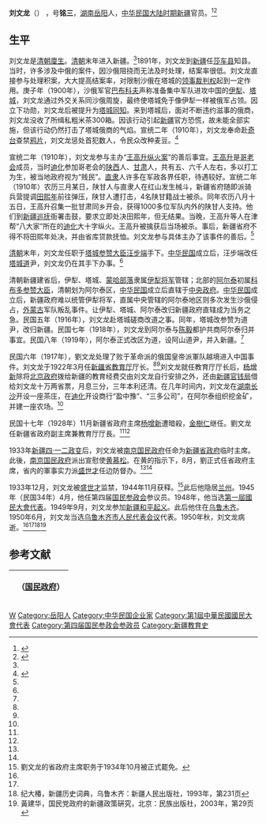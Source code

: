 '''刘文龙'''（{{bd|1870年||1950年|}}） ，号'''铭三'''，[[湖南|湖南]][[岳阳|岳阳]]人，[[中华民国大陆时期|中华民国大陆时期]][[新疆|新疆]]官员。<ref name=xu>{{Cite book|author = 徐友春主編|title = 民国人物大辞典 増訂版|year = 2007|publisher = 河北人民出版社|isbn = 978-7-202-03014-1}}</ref><ref name=liu>{{Cite book|author = 劉寿林等編|title = 民国職官年表|year = 1995|publisher = [[中華書局|中華書局]]|isbn = 7-101-01320-1}}</ref>

==生平==
刘文龙是[[清朝|清朝]][[廩生|廩生]]。[[清朝|清朝]]末年进入新疆。<ref name=xu/>1891年，刘文龙到[[新疆|新疆]]任[[莎车县|莎车县]]知县。当时，许多涉及中俄的案件，因沙俄阻挠而无法及时处理，结案率很低。刘文龙直接参与处理积案，大大提高结案率，对限制沙俄在塔城的[[领事裁判权|领事裁判权]]起到一定作用。庚子年（1900年），沙俄军官[[巴布科夫|巴布科夫]]声称准备集中军队进攻中国的[[伊犁|伊犁]]、[[塔城|塔城]]，刘文龙通过外交关系同沙俄周旋，最终使塔城免于像伊犁一样被俄军占领。因立下功勋，刘文龙后被提升为[[塔城|塔城]][[同知|同知]]。来到塔城后，面对不断违约滋事的俄商，刘文龙没收了所缉私粗米茶300箱。因该行动引起[[新疆|新疆]]官方恐慌，故未能全部实施，但该行动仍然打击了塔城俄商的气焰。宣统二年（1910年），刘文龙奉命赴[[奇台|奇台]]查禁[[鸦片|鸦片]]，刘文龙惩处首犯数人，令民众改种麦豆。<ref name=bb>{{Cite web |url=http://news.artxun.com/kaishu-635-3173014.shtml |title=新疆保存最长的一组寿禧卷轴亮相文物珍品展，博宝艺术网，2008-03-24 |access-date=2013-06-06 |archive-url=https://web.archive.org/web/20130624053826/http://news.artxun.com/kaishu-635-3173014.shtml |archive-date=2013-06-24 |dead-url=yes }}</ref>

宣统二年（1910年），刘文龙参与主办“[[王高升纵火案|王高升纵火案]]”的善后事宜。[[王高升|王高升]]是[[哥老会|哥老会]]成员，当时[[迪化|迪化]]参加哥老会的[[陕西|陕西]]人、[[甘肃|甘肃]]人，共有五、六千人左右，多以打工为生，被当地政府视为“贱民”。[[直隶|直隶]]人许多在军政各界任职，待遇较好。宣统二年（1910年）农历三月某日，陕甘人与直隶人在红山发生械斗，新疆省府随即派骑兵营提调[[田熙年|田熙年]]前往弹压，陕甘人遭打击，4名陕甘籍战士被杀。同年农历八月十五日，王高升召集一批甘肃同乡开会，获得1000多位军队内外的陕甘人支持。他们到[[新疆巡抚|新疆巡抚]]衙署击鼓，要求立即处决田熙年，但无结果。当晚，王高升等人在津帮“八大家”所在的[[迪化|迪化]]大十字纵火。王高升被擒获后当场被杀。事后，新疆省府不得不将田熙年处决，并由省库贷款抚恤。刘文龙参与具体主办了该事件的善后。<ref name=bb/>

[[清朝|清朝]]末年，刘文龙任职于[[塔城参赞大臣|塔城参赞大臣]][[汪步端|汪步端]]手下。[[中华民国|中华民国]]成立后，汪步端改任[[塔城道|塔城道]]尹，刘文龙仍在其手下办事。<ref name=xu/>

清朝新疆建省后，伊犁、塔城、[[蒙哈部落|蒙哈部落]]隶属[[伊犁将军|伊犁将军]]管辖；北部的[[阿尔泰|阿尔泰]]初属[[科布多参赞大臣|科布多参赞大臣]]，清朝划为阿尔泰区，[[中华民国|中华民国]]成立后直辖于[[北洋政府|中央政府]]。[[中华民国|中华民国]]成立后，新疆政府难以统管伊犁将军，直属中央管辖的阿尔泰地区则多次发生沙俄侵占，[[外蒙古|外蒙古]]军队叛乱事件。让伊犁、塔城、阿尔泰改归新疆政府直辖成为当务之急。民国五年（1916年），刘文龙赴塔城磋商改道之事。同年，塔城改参赞为道尹，改归新疆。民国七年（1918年），刘文龙到阿尔泰与[[陳毅_(1873年)|陈毅]]都护共商阿尔泰归并事宜。民国八年（1919年），阿尔泰正式改区为道，设阿山道尹，并入新疆。<ref name=bb/>

民国六年（1917年），劉文龙处理了败于革命派的俄国皇帝派軍队越境进入中国事件。刘文龙于1922年3月任[[新疆省教育厅|新疆省教育厅]]厅长。<ref name=xu/><ref name=liu/>刘文龙就任教育厅厅长后，[[杨增新|杨增新]]除将[[北洋政府|北京政府]]拨给新疆的教育经费交由刘文龙自行安排之外，还由[[新疆官钱局|新疆官钱局]]借给刘文龙十万两省票，月息三分，三年本利还清。在几年时间内，刘文龙在[[湖南|湖南]][[长沙|长沙]]开设一座茶庄，在[[迪化|迪化]]开设商行“盈中豫”、“三多公司”，在阿尔泰组织挖金矿，并建一座农场。<ref name=bb/>

民国十七年（1928年）11月新疆省政府主席[[杨增新|杨增新]]遭暗殺，[[金樹仁|金樹仁]]继任。劉文龙任新疆省政府副主席兼教育厅厅長。<ref name=xu/><ref name=liu/>

1933年[[新疆四·一二政变|新疆四·一二政变]]后，刘文龙被[[南京国民政府|南京国民政府]]任命为[[新疆省政府|新疆省政府]]临时主席。此後，[[南京国民政府|南京国民政府]]派出宣慰使[[黄慕松|黄慕松]]。在黄的指示下，8月，劉正式任省政府主席，省内的軍事实力派[[盛世才|盛世才]]任边防督办。<ref name=xu/><ref name=liu/>

1933年12月，刘文龙被[[盛世才|盛世才]]监禁，1944年11月获释。<ref>劉文龙的省政府主席职务于1934年10月被正式罷免。</ref>此后他隐居[[兰州|兰州]]。1945年（民国34年）4月，他任第四届[[国民参政会|国民参政会]]参议员。1948年，他当选[[第一屆國民大會代表|第一屆國民大會代表]]。1949年9月，刘文龙参加[[新疆和平起义|新疆和平起义]]。此后他住在[[乌鲁木齐|乌鲁木齐]]。1950年6月，刘文龙当选[[乌鲁木齐市人民代表会议|乌鲁木齐市人民代表会议]]代表。1950年秋，刘文龙病逝。<ref name=xu/><ref name=liu/><ref>纪大椿，新疆历史词典，乌鲁木齐：新疆人民出版社，1993年，第231页</ref><ref>黃建华，国民党政府的新疆政策硏究，北京：民族出版社，2003年，第29页</ref>

== 参考文献 ==
{{reflist}}

{| class="wikitable" style="margin:0 auto"
|- 
!　{{CHN1928}}（[[国民政府|国民政府]]）
{{先代次代|[[新疆省|新疆省]]政府主席|<small>1933年8月 - 1934年10月</small>|[[金樹仁|金樹仁]]|[[朱瑞墀|朱瑞墀]]}}
|}

{{新疆行政长官|ROC}}

{{Authority control}}
{{DEFAULTSORT:Liu刘}}
[[Category:刘姓|W]]
[[Category:岳阳人|Category:岳阳人]]
[[Category:中华民国企业家|Category:中华民国企业家]]
[[Category:第1屆中華民國國民大會代表|Category:第1屆中華民國國民大會代表]]
[[Category:第四届国民参政会参政员|Category:第四届国民参政会参政员]]
[[Category:新疆教育史|Category:新疆教育史]]